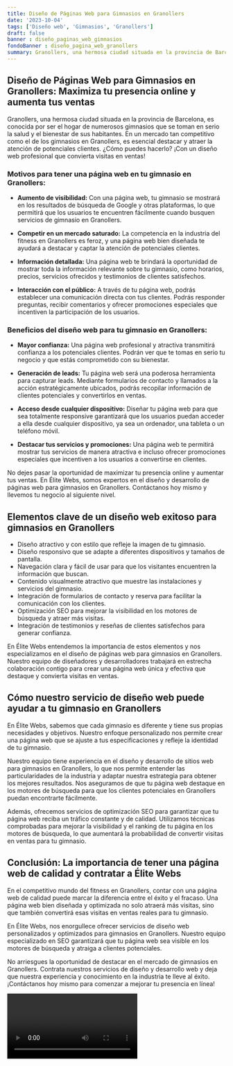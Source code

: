 ```yaml
---
title: Diseño de Páginas Web para Gimnasios en Granollers
date: '2023-10-04'
tags: ['Diseño web', 'Gimnasios', 'Granollers']
draft: false
banner : diseño_paginas_web_gimnasios
fondoBanner : diseño_pagina_web_granollers
summary: Granollers, una hermosa ciudad situada en la provincia de Barcelona, es conocida por ser el hogar de numerosos gimnasios que se toman en serio la salud y el bienestar de sus habitantes. En un mercado tan competitivo como el de los gimnasios en Granollers, es esencial destacar y atraer la atención de potenciales clientes. ¿Cómo puedes hacerlo? ¡Con un diseño web profesional que convierta visitas en ventas!
---
```


## Diseño de Páginas Web para Gimnasios en Granollers: Maximiza tu presencia online y aumenta tus ventas

Granollers, una hermosa ciudad situada en la provincia de Barcelona, es conocida por ser el hogar de numerosos gimnasios que se toman en serio la salud y el bienestar de sus habitantes. En un mercado tan competitivo como el de los gimnasios en Granollers, es esencial destacar y atraer la atención de potenciales clientes. ¿Cómo puedes hacerlo? ¡Con un diseño web profesional que convierta visitas en ventas!

### Motivos para tener una página web en tu gimnasio en Granollers:

- **Aumento de visibilidad:** Con una página web, tu gimnasio se mostrará en los resultados de búsqueda de Google y otras plataformas, lo que permitirá que los usuarios te encuentren fácilmente cuando busquen servicios de gimnasio en Granollers.

- **Competir en un mercado saturado:** La competencia en la industria del fitness en Granollers es feroz, y una página web bien diseñada te ayudará a destacar y captar la atención de potenciales clientes.

- **Información detallada:** Una página web te brindará la oportunidad de mostrar toda la información relevante sobre tu gimnasio, como horarios, precios, servicios ofrecidos y testimonios de clientes satisfechos.

- **Interacción con el público:** A través de tu página web, podrás establecer una comunicación directa con tus clientes. Podrás responder preguntas, recibir comentarios y ofrecer promociones especiales que incentiven la participación de los usuarios.

### Beneficios del diseño web para tu gimnasio en Granollers:

- **Mayor confianza:** Una página web profesional y atractiva transmitirá confianza a los potenciales clientes. Podrán ver que te tomas en serio tu negocio y que estás comprometido con su bienestar.

- **Generación de leads:** Tu página web será una poderosa herramienta para capturar leads. Mediante formularios de contacto y llamados a la acción estratégicamente ubicados, podrás recopilar información de clientes potenciales y convertirlos en ventas.

- **Acceso desde cualquier dispositivo:** Diseñar tu página web para que sea totalmente responsive garantizará que los usuarios puedan acceder a ella desde cualquier dispositivo, ya sea un ordenador, una tableta o un teléfono móvil.

- **Destacar tus servicios y promociones:** Una página web te permitirá mostrar tus servicios de manera atractiva e incluso ofrecer promociones especiales que incentiven a los usuarios a convertirse en clientes.

No dejes pasar la oportunidad de maximizar tu presencia online y aumentar tus ventas. En Élite Webs, somos expertos en el diseño y desarrollo de páginas web para gimnasios en Granollers. Contáctanos hoy mismo y llevemos tu negocio al siguiente nivel.

<GifSeo />

<Cta />

## Elementos clave de un diseño web exitoso para gimnasios en Granollers

- Diseño atractivo y con estilo que refleje la imagen de tu gimnasio.
- Diseño responsivo que se adapte a diferentes dispositivos y tamaños de pantalla.
- Navegación clara y fácil de usar para que los visitantes encuentren la información que buscan.
- Contenido visualmente atractivo que muestre las instalaciones y servicios del gimnasio.
- Integración de formularios de contacto y reserva para facilitar la comunicación con los clientes.
- Optimización SEO para mejorar la visibilidad en los motores de búsqueda y atraer más visitas.
- Integración de testimonios y reseñas de clientes satisfechos para generar confianza.

En Élite Webs entendemos la importancia de estos elementos y nos especializamos en el diseño de páginas web para gimnasios en Granollers. Nuestro equipo de diseñadores y desarrolladores trabajará en estrecha colaboración contigo para crear una página web única y efectiva que destaque y convierta visitas en ventas.

## Cómo nuestro servicio de diseño web puede ayudar a tu gimnasio en Granollers

En Élite Webs, sabemos que cada gimnasio es diferente y tiene sus propias necesidades y objetivos. Nuestro enfoque personalizado nos permite crear una página web que se ajuste a tus especificaciones y refleje la identidad de tu gimnasio. 

Nuestro equipo tiene experiencia en el diseño y desarrollo de sitios web para gimnasios en Granollers, lo que nos permite entender las particularidades de la industria y adaptar nuestra estrategia para obtener los mejores resultados. Nos aseguramos de que tu página web destaque en los motores de búsqueda para que los clientes potenciales en Granollers puedan encontrarte fácilmente.

Además, ofrecemos servicios de optimización SEO para garantizar que tu página web reciba un tráfico constante y de calidad. Utilizamos técnicas comprobadas para mejorar la visibilidad y el ranking de tu página en los motores de búsqueda, lo que aumentará la probabilidad de convertir visitas en ventas para tu gimnasio.

## Conclusión: La importancia de tener una página web de calidad y contratar a Élite Webs

En el competitivo mundo del fitness en Granollers, contar con una página web de calidad puede marcar la diferencia entre el éxito y el fracaso. Una página web bien diseñada y optimizada no solo atraerá más visitas, sino que también convertirá esas visitas en ventas reales para tu gimnasio.

En Élite Webs, nos enorgullece ofrecer servicios de diseño web personalizados y optimizados para gimnasios en Granollers. Nuestro equipo especializado en SEO garantizará que tu página web sea visible en los motores de búsqueda y atraiga a clientes potenciales.

No arriesgues la oportunidad de destacar en el mercado de gimnasios en Granollers. Contrata nuestros servicios de diseño y desarrollo web y deja que nuestra experiencia y conocimiento en la industria te lleve al éxito. ¡Contáctanos hoy mismo para comenzar a mejorar tu presencia en línea!

<Video />

<CtaBot job='Gimnasios' city='Granollers'/>

<Gmaps query='Granollers+españa+maps' />